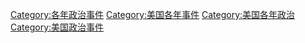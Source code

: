 [[Category:各年政治事件|Category:各年政治事件]]
[[Category:美国各年事件|Category:美国各年事件]]
[[Category:美国各年政治|Category:美国各年政治]]
[[Category:美国政治事件|Category:美国政治事件]]